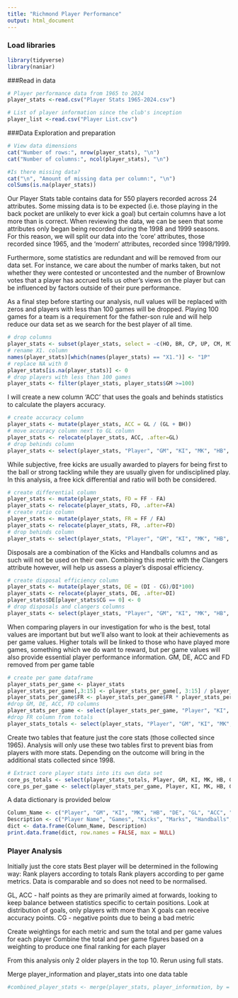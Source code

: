```yaml
---
title: "Richmond Player Performance"
output: html_document
---
```


### Load libraries
```r
library(tidyverse)
library(naniar)
```

###Read in data
```r
# Player performance data from 1965 to 2024
player_stats <-read.csv("Player Stats 1965-2024.csv")

# List of player information since the club's inception
player_list <-read.csv("Player List.csv")
```

###Data Exploration and preparation
```r
# View data dimensions
cat("Number of rows:", nrow(player_stats), "\n")
cat("Number of columns:", ncol(player_stats), "\n")

#Is there missing data?
cat("\n", "Amount of missing data per column:", "\n")
colSums(is.na(player_stats))
```
Our Player Stats table contains data for 550 players recorded across 24 attributes. Some missing data is to be expected (i.e. those playing in the back pocket are unlikely to ever kick a goal) but certain columns have a lot more than is correct. When reviewing the data, we can be seen that some attributes only began being recorded during the 1998 and 1999 seasons. For this reason, we will split our data into the 'core' attributes, those recorded since 1965, and the 'modern' attributes, recorded since 1998/1999.

Furthermore, some statistics are redundant and will be removed from our data set. For instance, we care about the number of marks taken, but not whether they were contested or uncontested and the number of Brownlow votes that a player has accrued tells us other's views on the player but can be influenced by factors outside of their pure performance.

As a final step before starting our analysis, null values will be replaced with zeros and players with less than 100 games will be dropped. Playing 100 games for a team is a requirement for the father-son rule and will help reduce our data set as we search for the best player of all time. 

```r
# drop columns
player_stats <- subset(player_stats, select = -c(HO, BR, CP, UP, CM, MI, BO, GA))
# rename X1. column
names(player_stats)[which(names(player_stats) == "X1.")] <- "1P"
# replace NA with 0
player_stats[is.na(player_stats)] <- 0
# drop players with less than 100 games
player_stats <- filter(player_stats, player_stats$GM >=100)
```

I will create a new column 'ACC' that uses the goals and behinds statistics to calculate the players accuracy.
```r
# create accuracy column
player_stats <- mutate(player_stats, ACC = GL / (GL + BH))
# move accuracy column next to GL column
player_stats <- relocate(player_stats, ACC, .after=GL)
# drop behinds column
player_stats <- select(player_stats, "Player", "GM", "KI", "MK", "HB", "DI", "GL", "ACC", "TK", "RB", "IF", "CL", "CG", "FF", "FA", "1P")
```

While subjective, free kicks are usually awarded to players for being first to the ball or strong tackling while they are usually given for undisciplined play. In this analysis, a free kick differential and ratio will both be considered.

```r
# create differential column
player_stats <- mutate(player_stats, FD = FF - FA)
player_stats <- relocate(player_stats, FD, .after=FA)
# create ratio column
player_stats <- mutate(player_stats, FR = FF / FA)
player_stats <- relocate(player_stats, FR, .after=FD)
# drop behinds column
player_stats <- select(player_stats, "Player", "GM", "KI", "MK", "HB", "DI", "GL", "ACC", "TK", "RB", "IF", "CL", "CG", "FD", "FR", "1P")
```


Disposals are a combination of the Kicks and Handballs columns and as such will not be used on their own. Combining this metric with the Clangers attribute however, will help us assess a player's disposal efficiency.
```r
# create disposal efficiency column
player_stats <- mutate(player_stats, DE = (DI - CG)/DI*100)
player_stats <- relocate(player_stats, DE, .after=DI)
player_stats$DE[player_stats$CG == 0] <- 0
# drop disposals and clangers columns
player_stats <- select(player_stats, "Player", "GM", "KI", "MK", "HB", "DE", "GL", "ACC", "TK", "RB", "IF", "CL", "FD", "FR", "1P")
```

When comparing players in our investigation for who is the best, total values are important but but we'll also want to look at their achievements as per game values. Higher totals will be linked to those who have played more games, something which we do want to reward, but per game values will also provide essential player performance information.
GM, DE, ACC and FD removed from per game table

```r
# create per game dataframe
player_stats_per_game <- player_stats
player_stats_per_game[,3:15] <- player_stats_per_game[, 3:15] / player_stats_per_game$GM
player_stats_per_game$FR <- player_stats_per_game$FR * player_stats_per_game$GM
#drop GM, DE, ACC, FD columns
player_stats_per_game <- select(player_stats_per_game, "Player", "KI", "MK", "HB", "GL", "TK", "RB", "IF", "CL", "FR", "1P")
#drop FR column from totals
player_stats_totals <- select(player_stats, "Player", "GM", "KI", "MK", "HB", "DE", "GL", "ACC", "TK", "RB", "IF", "CL", "FD", "1P")
```

Create two tables that feature just the core stats (those collected since 1965). Analysis will only use these two tables first to prevent bias from players with more stats. Depending on the outcome will bring in the additional stats collected since 1998.

```r
# Extract core player stats into its own data set
core_ps_totals <- select(player_stats_totals, Player, GM, KI, MK, HB, GL, ACC, FD)
core_ps_per_game <- select(player_stats_per_game, Player, KI, MK, HB, GL, FR)
```


A data dictionary is provided below

```r
Column_Name <- c("Player", "GM", "KI", "MK", "HB", "DE", "GL", "ACC", "TK", "RB", "IF", "CL", "FD", "FR", "1P")
Description <- c("Player Name", "Games", "Kicks", "Marks", "Handballs", "Disposal Efficiency", "Goals", "Accuracy", "Tackles", "Rebound 50s", "Inside 50s", "Clearances", "Free Differential", "Free Ratio", "1 Percenters")
dict <- data.frame(Column_Name, Description)
print.data.frame(dict, row.names = FALSE, max = NULL)
```
### Player Analysis

Initially just the core stats
Best player will be determined in the following way:
Rank players according to totals 
Rank players according to per game metrics. Data is comparable and so does not need to be normalised. 

GL, ACC - half points as they are primarily aimed at forwards, looking to keep balance between statistics specific to certain positions. Look at distribution of goals, only players with more than X goals can receive accuracy points.
CG - negative points due to being a bad metric

Create weightings for each metric and sum the total and per game values for each player
Combine the total and per game figures based on a weighting to produce one final ranking for each player







From this analysis only 2 older players in the top 10. Rerun using full stats.



Merge player_information and player_stats into one data table

```r
#combined_player_stats <- merge(player_stats, player_information, by = "Player", all = FALSE)
```
